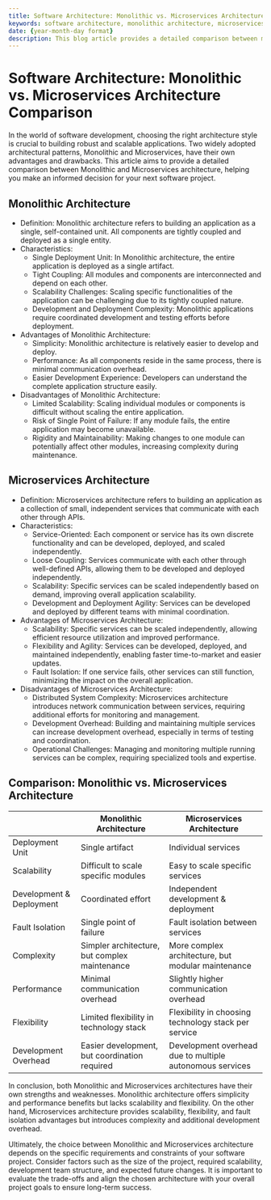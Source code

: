 ```yaml
---
title: Software Architecture: Monolithic vs. Microservices Architecture Comparison
keywords: software architecture, monolithic architecture, microservices architecture, comparison
date: {year-month-day format}
description: This blog article provides a detailed comparison between monolithic and microservices architecture in software development.
---
```


# Software Architecture: Monolithic vs. Microservices Architecture Comparison

In the world of software development, choosing the right architecture style is crucial to building robust and scalable applications. Two widely adopted architectural patterns, Monolithic and Microservices, have their own advantages and drawbacks. This article aims to provide a detailed comparison between Monolithic and Microservices architecture, helping you make an informed decision for your next software project.

## Monolithic Architecture

- Definition: Monolithic architecture refers to building an application as a single, self-contained unit. All components are tightly coupled and deployed as a single entity.
- Characteristics:
  - Single Deployment Unit: In Monolithic architecture, the entire application is deployed as a single artifact.
  - Tight Coupling: All modules and components are interconnected and depend on each other.
  - Scalability Challenges: Scaling specific functionalities of the application can be challenging due to its tightly coupled nature.
  - Development and Deployment Complexity: Monolithic applications require coordinated development and testing efforts before deployment.
- Advantages of Monolithic Architecture:
  - Simplicity: Monolithic architecture is relatively easier to develop and deploy.
  - Performance: As all components reside in the same process, there is minimal communication overhead.
  - Easier Development Experience: Developers can understand the complete application structure easily.
- Disadvantages of Monolithic Architecture:
  - Limited Scalability: Scaling individual modules or components is difficult without scaling the entire application.
  - Risk of Single Point of Failure: If any module fails, the entire application may become unavailable.
  - Rigidity and Maintainability: Making changes to one module can potentially affect other modules, increasing complexity during maintenance.

## Microservices Architecture

- Definition: Microservices architecture refers to building an application as a collection of small, independent services that communicate with each other through APIs.
- Characteristics:
  - Service-Oriented: Each component or service has its own discrete functionality and can be developed, deployed, and scaled independently.
  - Loose Coupling: Services communicate with each other through well-defined APIs, allowing them to be developed and deployed independently.
  - Scalability: Specific services can be scaled independently based on demand, improving overall application scalability.
  - Development and Deployment Agility: Services can be developed and deployed by different teams with minimal coordination.
- Advantages of Microservices Architecture:
  - Scalability: Specific services can be scaled independently, allowing efficient resource utilization and improved performance.
  - Flexibility and Agility: Services can be developed, deployed, and maintained independently, enabling faster time-to-market and easier updates.
  - Fault Isolation: If one service fails, other services can still function, minimizing the impact on the overall application.
- Disadvantages of Microservices Architecture:
  - Distributed System Complexity: Microservices architecture introduces network communication between services, requiring additional efforts for monitoring and management.
  - Development Overhead: Building and maintaining multiple services can increase development overhead, especially in terms of testing and coordination.
  - Operational Challenges: Managing and monitoring multiple running services can be complex, requiring specialized tools and expertise.

## Comparison: Monolithic vs. Microservices Architecture

|  | Monolithic Architecture | Microservices Architecture |
|--|--|--|
|Deployment Unit|Single artifact|Individual services|
|Scalability|Difficult to scale specific modules|Easy to scale specific services|
|Development & Deployment|Coordinated effort|Independent development & deployment|
|Fault Isolation|Single point of failure|Fault isolation between services|
|Complexity|Simpler architecture, but complex maintenance|More complex architecture, but modular maintenance|
|Performance|Minimal communication overhead|Slightly higher communication overhead|
|Flexibility|Limited flexibility in technology stack|Flexibility in choosing technology stack per service|
|Development Overhead|Easier development, but coordination required|Development overhead due to multiple autonomous services|

In conclusion, both Monolithic and Microservices architectures have their own strengths and weaknesses. Monolithic architecture offers simplicity and performance benefits but lacks scalability and flexibility. On the other hand, Microservices architecture provides scalability, flexibility, and fault isolation advantages but introduces complexity and additional development overhead.

Ultimately, the choice between Monolithic and Microservices architecture depends on the specific requirements and constraints of your software project. Consider factors such as the size of the project, required scalability, development team structure, and expected future changes. It is important to evaluate the trade-offs and align the chosen architecture with your overall project goals to ensure long-term success.